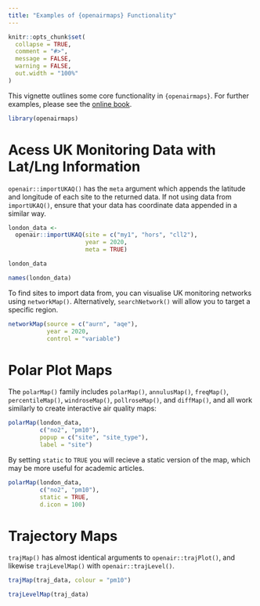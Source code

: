 ```yaml
---
title: "Examples of {openairmaps} Functionality"
---
```


```r
knitr::opts_chunk$set(
  collapse = TRUE,
  comment = "#>",
  message = FALSE,
  warning = FALSE,
  out.width = "100%"
)
```

This vignette outlines some core functionality in `{openairmaps}`. For further examples, please see the [online book](https://bookdown.org/david_carslaw/openair/).

```r
library(openairmaps)
```

# Acess UK Monitoring Data with Lat/Lng Information

`openair::importUKAQ()` has the `meta` argument which appends the latitude and longitude of each site to the returned data. If not using data from `importUKAQ()`, ensure that your data has coordinate data appended in a similar way.

```r
london_data <-
  openair::importUKAQ(site = c("my1", "hors", "cll2"),
                      year = 2020,
                      meta = TRUE)

london_data

names(london_data)
```

To find sites to import data from, you can visualise UK monitoring networks using `networkMap()`. Alternatively, `searchNetwork()` will allow you to target a specific region.

```r
networkMap(source = c("aurn", "aqe"),
           year = 2020,
           control = "variable")
```

# Polar Plot Maps

The `polarMap()` family includes `polarMap()`, `annulusMap()`, `freqMap()`, `percentileMap()`, `windroseMap()`, `pollroseMap()`, and `diffMap()`, and all work similarly to create interactive air quality maps:

```r
polarMap(london_data,
         c("no2", "pm10"), 
         popup = c("site", "site_type"),
         label = "site")
```

By setting `static` to `TRUE` you will recieve a static version of the map, which may be more useful for academic articles.

```r
polarMap(london_data,
         c("no2", "pm10"),
         static = TRUE,
         d.icon = 100)
```

# Trajectory Maps

`trajMap()` has almost identical arguments to `openair::trajPlot()`, and likewise `trajLevelMap()` with `openair::trajLevel()`.

```r
trajMap(traj_data, colour = "pm10")
```

```r
trajLevelMap(traj_data)
```
